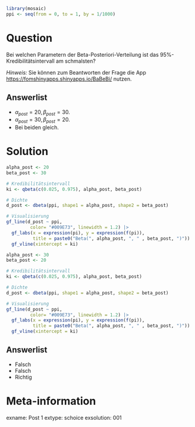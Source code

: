 ```r
library(mosaic)
ppi <- seq(from = 0, to = 1, by = 1/1000)
```

Question
========

Bei welchen Parametern der Beta-Posteriori-Verteilung ist das 95%-Kredibilitätsintervall am schmalsten?

*Hinweis:* Sie können zum Beantworten der Frage die App <https://fomshinyapps.shinyapps.io/BaBeBi/> nutzen.

Answerlist
----------
* $\alpha_{post}=20,\,\beta_{post}=30$. 
* $\alpha_{post}=30,\,\beta_{post}=20$. 
* Bei beiden gleich.


Solution
========

```r
alpha_post <- 20
beta_post <- 30

# Kredibilitätsintervall
ki <- qbeta(c(0.025, 0.975), alpha_post, beta_post)

# Dichte
d_post <- dbeta(ppi, shape1 = alpha_post, shape2 = beta_post)

# Visualisierung
gf_line(d_post ~ ppi,
         color= "#009E73", linewidth = 1.2) |>
  gf_labs(x = expression(pi), y = expression(f(pi)),
          title = paste0("Beta(", alpha_post, ", " , beta_post, ")")) |>
  gf_vline(xintercept = ki)
```

```r
alpha_post <- 30
beta_post <- 20

# Kredibilitätsintervall
ki <- qbeta(c(0.025, 0.975), alpha_post, beta_post)

# Dichte
d_post <- dbeta(ppi, shape1 = alpha_post, shape2 = beta_post)

# Visualisierung
gf_line(d_post ~ ppi,
         color= "#009E73", linewidth = 1.2) |>
  gf_labs(x = expression(pi), y = expression(f(pi)),
          title = paste0("Beta(", alpha_post, ", " , beta_post, ")")) |>
  gf_vline(xintercept = ki)
```


Answerlist
----------
* Falsch
* Falsch
* Richtig


Meta-information
================
exname: Post 1
extype: schoice
exsolution: 001
